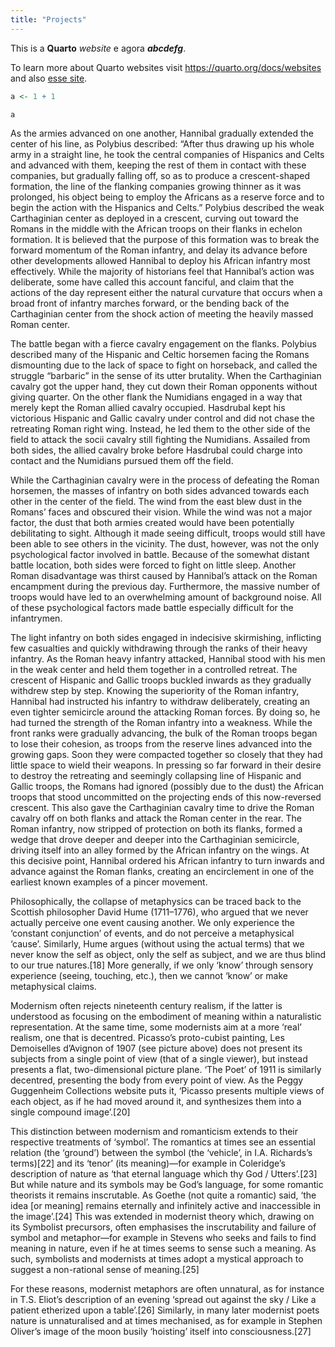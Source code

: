 ```yaml
---
title: "Projects"
---
```


This is a **Quarto** _website_ e  agora **_abcdefg_**.

To learn more about Quarto websites visit <https://quarto.org/docs/websites> and also [esse site](www.folha.com).

```r
a <- 1 + 1

a
```

As the armies advanced on one another, Hannibal gradually extended the center of his line, as Polybius described: "After thus drawing up his whole army in a straight line, he took the central companies of Hispanics and Celts and advanced with them, keeping the rest of them in contact with these companies, but gradually falling off, so as to produce a crescent-shaped formation, the line of the flanking companies growing thinner as it was prolonged, his object being to employ the Africans as a reserve force and to begin the action with the Hispanics and Celts." Polybius described the weak Carthaginian center as deployed in a crescent, curving out toward the Romans in the middle with the African troops on their flanks in echelon formation. It is believed that the purpose of this formation was to break the forward momentum of the Roman infantry, and delay its advance before other developments allowed Hannibal to deploy his African infantry most effectively. While the majority of historians feel that Hannibal's action was deliberate, some have called this account fanciful, and claim that the actions of the day represent either the natural curvature that occurs when a broad front of infantry marches forward, or the bending back of the Carthaginian center from the shock action of meeting the heavily massed Roman center.

The battle began with a fierce cavalry engagement on the flanks. Polybius described many of the Hispanic and Celtic horsemen facing the Romans dismounting due to the lack of space to fight on horseback, and called the struggle "barbaric" in the sense of its utter brutality. When the Carthaginian cavalry got the upper hand, they cut down their Roman opponents without giving quarter. On the other flank the Numidians engaged in a way that merely kept the Roman allied cavalry occupied. Hasdrubal kept his victorious Hispanic and Gallic cavalry under control and did not chase the retreating Roman right wing. Instead, he led them to the other side of the field to attack the socii cavalry still fighting the Numidians. Assailed from both sides, the allied cavalry broke before Hasdrubal could charge into contact and the Numidians pursued them off the field.

While the Carthaginian cavalry were in the process of defeating the Roman horsemen, the masses of infantry on both sides advanced towards each other in the center of the field. The wind from the east blew dust in the Romans' faces and obscured their vision. While the wind was not a major factor, the dust that both armies created would have been potentially debilitating to sight. Although it made seeing difficult, troops would still have been able to see others in the vicinity. The dust, however, was not the only psychological factor involved in battle. Because of the somewhat distant battle location, both sides were forced to fight on little sleep. Another Roman disadvantage was thirst caused by Hannibal's attack on the Roman encampment during the previous day. Furthermore, the massive number of troops would have led to an overwhelming amount of background noise. All of these psychological factors made battle especially difficult for the infantrymen.

The light infantry on both sides engaged in indecisive skirmishing, inflicting few casualties and quickly withdrawing through the ranks of their heavy infantry. As the Roman heavy infantry attacked, Hannibal stood with his men in the weak center and held them together in a controlled retreat. The crescent of Hispanic and Gallic troops buckled inwards as they gradually withdrew step by step. Knowing the superiority of the Roman infantry, Hannibal had instructed his infantry to withdraw deliberately, creating an even tighter semicircle around the attacking Roman forces. By doing so, he had turned the strength of the Roman infantry into a weakness. While the front ranks were gradually advancing, the bulk of the Roman troops began to lose their cohesion, as troops from the reserve lines advanced into the growing gaps. Soon they were compacted together so closely that they had little space to wield their weapons. In pressing so far forward in their desire to destroy the retreating and seemingly collapsing line of Hispanic and Gallic troops, the Romans had ignored (possibly due to the dust) the African troops that stood uncommitted on the projecting ends of this now-reversed crescent. This also gave the Carthaginian cavalry time to drive the Roman cavalry off on both flanks and attack the Roman center in the rear. The Roman infantry, now stripped of protection on both its flanks, formed a wedge that drove deeper and deeper into the Carthaginian semicircle, driving itself into an alley formed by the African infantry on the wings. At this decisive point, Hannibal ordered his African infantry to turn inwards and advance against the Roman flanks, creating an encirclement in one of the earliest known examples of a pincer movement.

Philosophically, the collapse of metaphysics can be traced back to the Scottish philosopher David Hume (1711–1776), who argued that we never actually perceive one event causing another. We only experience the 'constant conjunction' of events, and do not perceive a metaphysical 'cause'. Similarly, Hume argues (without using the actual terms) that we never know the self as object, only the self as subject, and we are thus blind to our true natures.[18] More generally, if we only 'know' through sensory experience (seeing, touching, etc.), then we cannot 'know' or make metaphysical claims.

Modernism often rejects nineteenth century realism, if the latter is understood as focusing on the embodiment of meaning within a naturalistic representation. At the same time, some modernists aim at a more 'real' realism, one that is decentred. Picasso's proto-cubist painting, Les Demoiselles d'Avignon of 1907 (see picture above) does not present its subjects from a single point of view (that of a single viewer), but instead presents a flat, two-dimensional picture plane. 'The Poet' of 1911 is similarly decentred, presenting the body from every point of view. As the Peggy Guggenheim Collections website puts it, 'Picasso presents multiple views of each object, as if he had moved around it, and synthesizes them into a single compound image'.[20]

This distinction between modernism and romanticism extends to their respective treatments of 'symbol'. The romantics at times see an essential relation (the 'ground') between the symbol (the 'vehicle', in I.A. Richards's terms)[22] and its 'tenor' (its meaning)—for example in Coleridge's description of nature as 'that eternal language which thy God / Utters'.[23] But while nature and its symbols may be God's language, for some romantic theorists it remains inscrutable. As Goethe (not quite a romantic) said, 'the idea [or meaning] remains eternally and infinitely active and inaccessible in the image'.[24] This was extended in modernist theory which, drawing on its Symbolist precursors, often emphasises the inscrutability and failure of symbol and metaphor—for example in Stevens who seeks and fails to find meaning in nature, even if he at times seems to sense such a meaning. As such, symbolists and modernists at times adopt a mystical approach to suggest a non-rational sense of meaning.[25]

For these reasons, modernist metaphors are often unnatural, as for instance in T.S. Eliot's description of an evening 'spread out against the sky / Like a patient etherized upon a table'.[26] Similarly, in many later modernist poets nature is unnaturalised and at times mechanised, as for example in Stephen Oliver's image of the moon busily 'hoisting' itself into consciousness.[27]